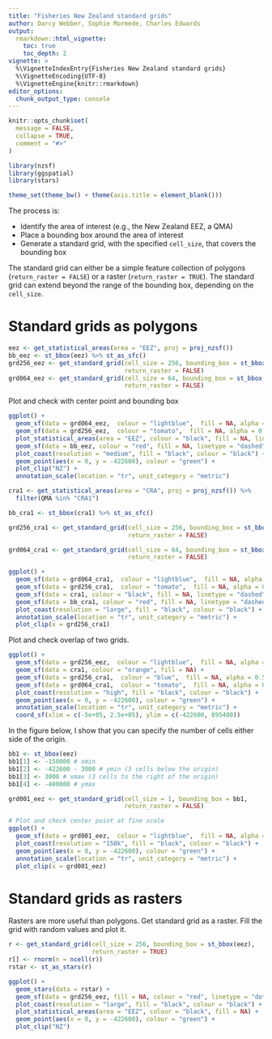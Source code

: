 ```yaml
---
title: "Fisheries New Zealand standard grids"
author: Darcy Webber, Sophie Mormede, Charles Edwards
output: 
  rmarkdown::html_vignette:
    toc: true
    toc_depth: 2
vignette: >
  %\VignetteIndexEntry{Fisheries New Zealand standard grids}
  %\VignetteEncoding{UTF-8}
  %\VignetteEngine{knitr::rmarkdown}
editor_options: 
  chunk_output_type: console
---
```


```r
knitr::opts_chunk$set(
  message = FALSE,
  collapse = TRUE,
  comment = "#>"
)
```

```r
library(nzsf)
library(ggspatial)
library(stars)

theme_set(theme_bw() + theme(axis.title = element_blank()))
```

The process is:

 - Identify the area of interest (e.g., the New Zealand EEZ, a QMA)
 - Place a bounding box around the area of interest
 - Generate a standard grid,  with the specified `cell_size`, that covers the bounding box
 
The standard grid can either be a simple feature collection of polygons (`return_raster = FALSE`) or a raster (`return_raster = TRUE`). The standard grid can extend beyond the range of the bounding box, depending on the `cell_size`.

# Standard grids as polygons

```r
eez <- get_statistical_areas(area = "EEZ", proj = proj_nzsf())
bb_eez <- st_bbox(eez) %>% st_as_sfc()
grd256_eez <- get_standard_grid(cell_size = 256, bounding_box = st_bbox(eez), 
                                return_raster = FALSE)
grd064_eez <- get_standard_grid(cell_size = 64, bounding_box = st_bbox(eez), 
                                return_raster = FALSE)
```

Plot and check with center point and bounding box

```r
ggplot() +
  geom_sf(data = grd064_eez,  colour = "lightblue",  fill = NA, alpha = 0.15) +
  geom_sf(data = grd256_eez,  colour = "tomato",  fill = NA, alpha = 0.5) +
  plot_statistical_areas(area = "EEZ", colour = "black", fill = NA, linetype = "dashed") +
  geom_sf(data = bb_eez, colour = "red", fill = NA, linetype = "dashed") +
  plot_coast(resolution = "medium", fill = "black", colour = "black") +
  geom_point(aes(x = 0, y = -422600), colour = "green") + 
  plot_clip("NZ") +
  annotation_scale(location = "tr", unit_category = "metric")
```

```r
cra1 <- get_statistical_areas(area = "CRA", proj = proj_nzsf()) %>% 
  filter(QMA %in% "CRA1")

bb_cra1 <- st_bbox(cra1) %>% st_as_sfc()

grd256_cra1 <- get_standard_grid(cell_size = 256, bounding_box = st_bbox(cra1), 
                                 return_raster = FALSE)

grd064_cra1 <- get_standard_grid(cell_size = 64, bounding_box = st_bbox(cra1), 
                                 return_raster = FALSE)

ggplot() +
  geom_sf(data = grd064_cra1,  colour = "lightblue",  fill = NA, alpha = 0.5) +
  geom_sf(data = grd256_cra1,  colour = "tomato",  fill = NA, alpha = 0.5) +
  geom_sf(data = cra1, colour = "black", fill = NA, linetype = "dashed") +
  geom_sf(data = bb_cra1, colour = "red", fill = NA, linetype = "dashed") +
  plot_coast(resolution = "large", fill = "black", colour = "black") +
  annotation_scale(location = "tr", unit_category = "metric") +
  plot_clip(x = grd256_cra1)
```

Plot and check overlap of two grids.

```r
ggplot() +
  geom_sf(data = grd256_eez,  colour = "lightblue",  fill = NA, alpha = 0.5) +
  geom_sf(data = cra1, colour = "orange", fill = NA) +
  geom_sf(data = grd256_cra1,  colour = "blue",  fill = NA, alpha = 0.5, linetype = "dashed") +
  geom_sf(data = grd064_cra1,  colour = "tomato",  fill = NA, alpha = 0.5, linetype = "dashed") +
  plot_coast(resolution = "high", fill = "black", colour = "black") +
  geom_point(aes(x = 0, y = -422600), colour = "green") +
  annotation_scale(location = "tr", unit_category = "metric") +
  coord_sf(xlim = c(-5e+05, 2.5e+05), ylim = c(-422600, 895400))
```

In the figure below, I show that you can specify the number of cells either 
side of the origin.

```r
bb1 <- st_bbox(eez)
bb1[1] <- -150000 # xmin
bb1[2] <- -422600 - 3000 # ymin (3 cells below the origin)
bb1[3] <- 3000 # xmax (3 cells to the right of the origin)
bb1[4] <- -400000 # ymax

grd001_eez <- get_standard_grid(cell_size = 1, bounding_box = bb1, 
                                return_raster = FALSE)

# Plot and check center point at fine scale
ggplot() +
  geom_sf(data = grd001_eez,  colour = "lightblue",  fill = NA, alpha = 0.15) +
  plot_coast(resolution = "150k", fill = "black", colour = "black") +
  geom_point(aes(x = 0, y = -422600), colour = "green") + 
  annotation_scale(location = "tr", unit_category = "metric") +
  plot_clip(x = grd001_eez)
```

# Standard grids as rasters

Rasters are more useful than polygons. Get standard grid as a raster. Fill the 
grid with random values and plot it.

```r
r <- get_standard_grid(cell_size = 256, bounding_box = st_bbox(eez), 
                       return_raster = TRUE)
r[] <- rnorm(n = ncell(r))
rstar <- st_as_stars(r)

ggplot() +
  geom_stars(data = rstar) +
  geom_sf(data = grd256_eez, fill = NA, colour = "red", linetype = "dotted") +
  plot_coast(resolution = "large", fill = "black", colour = "black") +
  plot_statistical_areas(area = "EEZ", colour = "black", fill = NA) +
  geom_point(aes(x = 0, y = -422600), colour = "green") +
  plot_clip("NZ")
```
